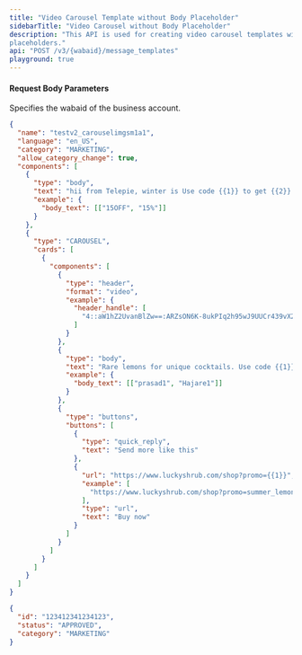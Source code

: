 ```yaml
---
title: "Video Carousel Template without Body Placeholder"
sidebarTitle: "Video Carousel without Body Placeholder"
description: "This API is used for creating video carousel templates without body
placeholders."
api: "POST /v3/{wabaid}/message_templates"
playground: true
---
```


#### Request Body Parameters

<ParamField path="wabaid" type="string" required>
  Specifies the wabaid of the business account.
</ParamField>

<CodeGroup>

```json SampleRequest.json
{
  "name": "testv2_carouselimgsm1a1",
  "language": "en_US",
  "category": "MARKETING",
  "allow_category_change": true,
  "components": [
    {
      "type": "body",
      "text": "hii from Telepie, winter is Use code {{1}} to get {{2}} off order.",
      "example": {
        "body_text": [["15OFF", "15%"]]
      }
    },
    {
      "type": "CAROUSEL",
      "cards": [
        {
          "components": [
            {
              "type": "header",
              "format": "video",
              "example": {
                "header_handle": [
                  "4::aW1hZ2UvanBlZw==:ARZsON6K-8ukPIq2h95wJ9UUCr439vX2odOWPJ0TjPBISD0WIf04LiFVs--EFJdZjCCI8gOUGXVN_1Vn8rz__q4t6XIc-R7ryeLPAAnQ2bHopw:e:1711980467:1849455295211775:100061459561823:ARY_I5AUJyyOhp-Yzdw"
                ]
              }
            },
            {
              "type": "body",
              "text": "Rare lemons for unique cocktails. Use code {{1}} to get {{2}} off all produce.",
              "example": {
                "body_text": [["prasad1", "Hajare1"]]
              }
            },
            {
              "type": "buttons",
              "buttons": [
                {
                  "type": "quick_reply",
                  "text": "Send more like this"
                },
                {
                  "url": "https://www.luckyshrub.com/shop?promo={{1}}",
                  "example": [
                    "https://www.luckyshrub.com/shop?promo=summer_lemons_2023"
                  ],
                  "type": "url",
                  "text": "Buy now"
                }
              ]
            }
          ]
        }
      ]
    }
  ]
}
```

```json SampleResponse.json
{
  "id": "123412341234123",
  "status": "APPROVED",
  "category": "MARKETING"
}
```

</CodeGroup>
